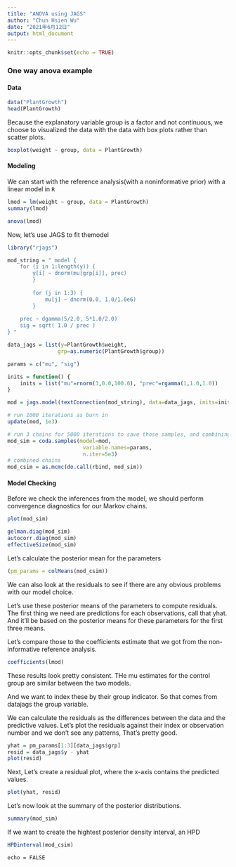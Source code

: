 ```yaml
---
title: "ANOVA using JAGS"
author: "Chun Hsien Wu"
date: "2021年6月12日"
output: html_document
---
```


```r
knitr::opts_chunk$set(echo = TRUE)
```

### One way anova example
#### Data
```r
data("PlantGrowth")
head(PlantGrowth)
```
Because the explanatory variable group is a factor and not continuous, we choose to visualized the data with the data with box plots rather than scatter plots.

```r
boxplot(weight ~ group, data = PlantGrowth)
```

#### Modeling
We can start with the reference analysis(with a noninformative prior) with a linear model in `R`
```r
lmod = lm(weight ~ group, data = PlantGrowth)
summary(lmod)
```
```r
anova(lmod)
```
Now, let's use JAGS to fit themodel
```r
library("rjags")

mod_string = " model {
	for (i in 1:length(y)) {
		y[i] ~ dnorm(mu[grp[i]], prec)
    	}
    
    	for (j in 1:3) {
        	mu[j] ~ dnorm(0.0, 1.0/1.0e6)
    	}
    
   	prec ~ dgamma(5/2.0, 5*1.0/2.0)
	sig = sqrt( 1.0 / prec )
} "

data_jags = list(y=PlantGrowth$weight, 
				grp=as.numeric(PlantGrowth$group))

params = c("mu", "sig")

inits = function() {
    inits = list("mu"=rnorm(3,0.0,100.0), "prec"=rgamma(1,1.0,1.0))
}

mod = jags.model(textConnection(mod_string), data=data_jags, inits=inits, n.chains=3)

# run 1000 iterations as burn in 
update(mod, 1e3)

# run 3 chains for 5000 iterations to save those samples, and combining the samples in the end.
mod_sim = coda.samples(model=mod,
                        variable.names=params,
                        n.iter=5e3)
# combined chains
mod_csim = as.mcmc(do.call(rbind, mod_sim))
```
#### Model Checking
Before we check the inferences from the model, we should perform convergence diagnostics for our Markov chains.
```r
plot(mod_sim)

gelman.diag(mod_sim)
autocorr.diag(mod_sim)
effectiveSize(mod_sim) 
```
Let's calculate the posterior mean for the parameters
```r
(pm_params = colMeans(mod_csim))
```
We can also look at the residuals to see if there are any obvious problems with our model choice.

Let's use these posterior means of the parameters to compute residuals. The first thing we need are predictions for 
each observations, call that yhat. And it'll be based on the posterior means for these parameters for the first three means.

Let's compare those to the coefficients estimate that we got from the non-informative reference analysis.
```r
coefficients(lmod)
```
These results look pretty consistent. 
THe mu estimates for the control group are similar between the two models.

And we want to index these by their group indicator. So that comes from datajags the group variable.

We can calculate the residuals as the differences between the data and the predictive values.
Let's plot the residuals against their index or observation number and we don't see any patterns, That's pretty good.
```r
yhat = pm_params[1:3][data_jags$grp]
resid = data_jags$y - yhat
plot(resid)
```
Next, Let's create a residual plot, where the x-axis contains the predicted values.

```r
plot(yhat, resid)
```
Let's now look at the summary of the posterior distributions.
```r
summary(mod_sim)
```
If we want to create the hightest posterior density interval, an HPD

```r
HPDinterval(mod_csim)
```

`echo = FALSE` 


